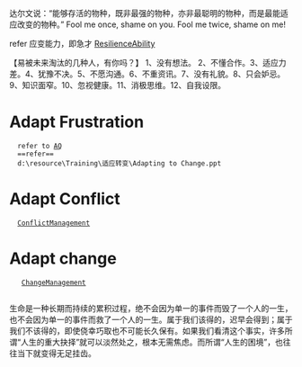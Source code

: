 达尔文说：“能够存活的物种，既非最强的物种，亦非最聪明的物种，而是最能适应改变的物种。” 
Fool me once, shame on you. 
Fool me twice, shame on me!

refer 应变能力，即急才 [[ResilienceAbility]] 

【易被未来淘汰的几种人，有你吗？】
1、没有想法。 2、不懂合作。3、适应力差。4、犹豫不决。5、不愿沟通。6、不重资讯。7、没有礼貌。8、只会妒忌。9、知识面窄。10、忽视健康。11、消极思维。12、自我设限。

=Adapt Frustration=
   refer to [[AQ]]
   ==refer==
   d:\resource\Training\适应转变\Adapting to Change.ppt

=Adapt Conflict=
   [[ConflictManagement]]

=Adapt change=
	[[ChangeManagement]]
	
生命是一种长期而持续的累积过程，绝不会因为单一的事件而毁了一个人的一生，也不会因为单一的事件而救了一个人的一生。属于我们该得的，迟早会得到；属于我们不该得的，即使侥幸巧取也不可能长久保有。如果我们看清这个事实，许多所谓“人生的重大抉择”就可以淡然处之，根本无需焦虑。而所谓“人生的困境”，也往往当下就变得无足挂齿。

